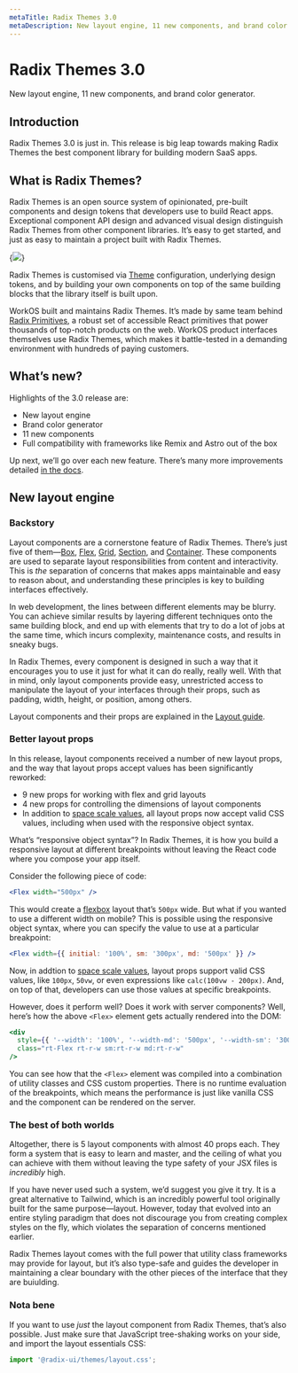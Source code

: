 ```yaml
---
metaTitle: Radix Themes 3.0
metaDescription: New layout engine, 11 new components, and brand color generator
---
```


# Radix Themes 3.0

<Description>
  New layout engine, 11 new components, and brand color generator.
</Description>

## Introduction

Radix Themes 3.0 is just in. This release is big leap towards making Radix Themes the best component library for building modern SaaS apps.

## What is Radix Themes?

Radix Themes is an open source system of opinionated, pre-built components and design tokens that developers use to build React apps. Exceptional component API design and advanced visual design distinguish Radix Themes from other component libraries. It’s easy to get started, and just as easy to maintain a project built with Radix Themes.

{<img src="https://workos.imgix.net/images/bc42caea-bfe8-4e91-b093-1fe3ff771382.png?auto=format&fit=clip&q=80" />}

Radix Themes is customised via [Theme](/themes/docs/theme/overview) configuration, underlying design tokens, and by building your own components on top of the same building blocks that the library itself is built upon.

WorkOS built and maintains Radix Themes. It’s made by same team behind [Radix Primitives](/primitives), a robust set of accessible React primitives that power thousands of top-notch products on the web. WorkOS product interfaces themselves use Radix Themes, which makes it battle-tested in a demanding environment with hundreds of paying customers.

## What’s new?

Highlights of the 3.0 release are:

- New layout engine
- Brand color generator
- 11 new components
- Full compatibility with frameworks like Remix and Astro out of the box

Up next, we’ll go over each new feature. There’s many more improvements detailed [in the docs](/themes/docs/overview/releases).

## New layout engine

### Backstory

Layout components are a cornerstone feature of Radix Themes. There’s just five of them—[Box](/themes/docs/components/box), [Flex](/themes/docs/components/flex), [Grid](/themes/docs/components/grid), [Section](/themes/docs/components/section), and [Container](/themes/docs/components/section). These components are used to separate layout responsibilities from content and interactivity. This is _the_ separation of concerns that makes apps maintainable and easy to reason about, and understanding these principles is key to building interfaces effectively.

In web development, the lines between different elements may be blurry. You can achieve similar results by layering different techniques onto the same building block, and end up with elements that try to do a lot of jobs at the same time, which incurs complexity, maintenance costs, and results in sneaky bugs.

In Radix Themes, every component is designed in such a way that it encourages you to use it just for what it can do really, really well. With that in mind, only layout components provide easy, unrestricted access to manipulate the layout of your interfaces through their props, such as padding, width, height, or position, among others.

Layout components and their props are explained in the [Layout guide](/themes/docs/overview/layout).

### Better layout props

In this release, layout components received a number of new layout props, and the way that layout props accept values has been significantly reworked:

- 9 new props for working with flex and grid layouts
- 4 new props for controlling the dimensions of layout components
- In addition to [space scale values](/themes/docs/theme/spacing), all layout props now accept valid CSS values, including when used with the responsive object syntax.

What’s “responsive object syntax”? In Radix Themes, it is how you build a responsive layout at different breakpoints without leaving the React code where you compose your app itself.

Consider the following piece of code:

```jsx
<Flex width="500px" />
```

This would create a [flexbox](https://css-tricks.com/snippets/css/a-guide-to-flexbox/) layout that’s `500px` wide. But what if you wanted to use a different width on mobile? This is possible using the responsive object syntax, where you can specify the value to use at a particular breakpoint:

```jsx
<Flex width={{ initial: '100%', sm: '300px', md: '500px' }} />
```

Now, in addtion to [space scale values](/themes/docs/theme/spacing), layout props support valid CSS values, like `100px`, `50vw`, or even expressions like `calc(100vw - 200px)`. And, on top of that, developers can use those values at specific breakpoints.

However, does it perform well? Does it work with server components? Well, here’s how the above `<Flex>` element gets actually rendered into the DOM:

```jsx
<div
  style={{ '--width': '100%', '--width-md': '500px', '--width-sm': '300px'; }}
  class="rt-Flex rt-r-w sm:rt-r-w md:rt-r-w"
/>
```

You can see how that the `<Flex>` element was compiled into a combination of utility classes and CSS custom properties. There is no runtime evaluation of the breakpoints, which means the performance is just like vanilla CSS and the component can be rendered on the server.

### The best of both worlds

Altogether, there is 5 layout components with almost 40 props each. They form a system that is easy to learn and master, and the ceiling of what you can achieve with them without leaving the type safety of your JSX files is _incredibly_ high.

If you have never used such a system, we’d suggest you give it try. It is a great alternative to Tailwind, which is an incredibly powerful tool originally built for the same purpose—layout. However, today that evolved into an entire styling paradigm that does not discourage you from creating complex styles on the fly, which violates the separation of concerns mentioned earlier.

Radix Themes layout comes with the full power that utility class frameworks may provide for layout, but it’s also type-safe and guides the developer in maintaining a clear boundary with the other pieces of the interface that they are buiulding.

### Nota bene

If you want to use _just_ the layout component from Radix Themes, that’s also possible. Just make sure that JavaScript tree-shaking works on your side, and import the layout essentials CSS:

```jsx
import '@radix-ui/themes/layout.css';
```
